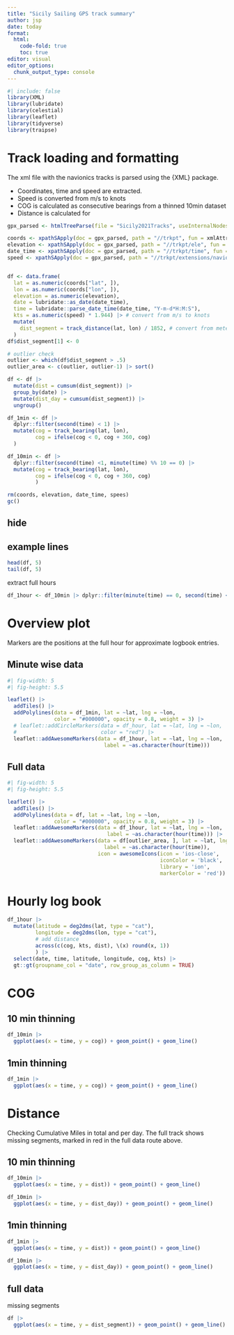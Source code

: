 ```yaml
---
title: "Sicily Sailing GPS track summary"
author: jsp
date: today
format: 
  html:
    code-fold: true
    toc: true
editor: visual
editor_options: 
  chunk_output_type: console
---
```


```r
#| include: false
library(XML)
library(lubridate)
library(celestial)
library(leaflet)
library(tidyverse)
library(traipse)
```

# Track loading and formatting

The xml file with the navionics tracks is parsed using the {XML} package.

-   Coordinates, time and speed are extracted.
-   Speed is converted from m/s to knots
-   COG is calculated as consecutive bearings from a thinned 10min dataset
-   Distance is calculated for

```r
gpx_parsed <- htmlTreeParse(file = "Sicily2021Tracks", useInternalNodes = TRUE)

coords <- xpathSApply(doc = gpx_parsed, path = "//trkpt", fun = xmlAttrs)
elevation <- xpathSApply(doc = gpx_parsed, path = "//trkpt/ele", fun = xmlValue)
date_time <- xpathSApply(doc = gpx_parsed, path = "//trkpt/time", fun = xmlValue)
speed <- xpathSApply(doc = gpx_parsed, path = "//trkpt/extensions/navionics_speed", fun = xmlValue)


df <- data.frame(
  lat = as.numeric(coords["lat", ]),
  lon = as.numeric(coords["lon", ]),
  elevation = as.numeric(elevation),
  date = lubridate::as_date(date_time),
  time = lubridate::parse_date_time(date_time, "Y-m-d*H:M:S"),
  kts = as.numeric(speed) * 1.944) |> # convert from m/s to knots 
  mutate(
    dist_segment = track_distance(lat, lon) / 1852, # convert from meters to nm
  )
df$dist_segment[1] <- 0

# outlier check
outlier <- which(df$dist_segment > .5)
outlier_area <- c(outlier, outlier-1) |> sort()

df <- df |>
  mutate(dist = cumsum(dist_segment)) |>
  group_by(date) |>
  mutate(dist_day = cumsum(dist_segment)) |> 
  ungroup()

df_1min <- df |>
  dplyr::filter(second(time) < 1) |>
  mutate(cog = track_bearing(lat, lon),
         cog = ifelse(cog < 0, cog + 360, cog)
  )

df_10min <- df |>
  dplyr::filter(second(time) <1, minute(time) %% 10 == 0) |>
  mutate(cog = track_bearing(lat, lon),
         cog = ifelse(cog < 0, cog + 360, cog)
         )
```

```r
rm(coords, elevation, date_time, spees)
gc()
```

::: panel-tabset
## hide

## example lines

```r
head(df, 5)
tail(df, 5)
```
:::

extract full hours

```r
df_1hour <- df_10min |> dplyr::filter(minute(time) == 0, second(time) < 1) 
```

# Overview plot

Markers are the positions at the full hour for approximate logbook entries.

::: panel-tabset
## Minute wise data

```r
#| fig-width: 5
#| fig-height: 5.5

leaflet() |>
  addTiles() |>
  addPolylines(data = df_1min, lat = ~lat, lng = ~lon, 
               color = "#000000", opacity = 0.8, weight = 3) |>
  # leaflet::addCircleMarkers(data = df_hour, lat = ~lat, lng = ~lon, 
  #                           color = "red") |>
  leaflet::addAwesomeMarkers(data = df_1hour, lat = ~lat, lng = ~lon,
                               label = ~as.character(hour(time)))
```

## Full data

```r
#| fig-width: 5
#| fig-height: 5.5

leaflet() |>
  addTiles() |>
  addPolylines(data = df, lat = ~lat, lng = ~lon, 
               color = "#000000", opacity = 0.8, weight = 3) |>
  leaflet::addAwesomeMarkers(data = df_1hour, lat = ~lat, lng = ~lon,
                                label = ~as.character(hour(time))) |>
  leaflet::addAwesomeMarkers(data = df[outlier_area, ], lat = ~lat, lng = ~lon,
                               label = ~as.character(hour(time)), 
                             icon = awesomeIcons(icon = 'ios-close', 
                                                 iconColor = 'black',
                                                 library = 'ion',
                                                 markerColor = 'red'))
```
:::

# Hourly log book

```r
df_1hour |>
  mutate(latitude = deg2dms(lat, type = "cat"),
         longitude = deg2dms(lon, type = "cat"),
         # add distance
         across(c(cog, kts, dist), \(x) round(x, 1))
         ) |>
  select(date, time, latitude, longitude, cog, kts) |>
  gt::gt(groupname_col = "date", row_group_as_column = TRUE)
```

# COG

::: panel-tabset
## 10 min thinning

```r
df_10min |>
  ggplot(aes(x = time, y = cog)) + geom_point() + geom_line()
```

## 1min thinning

```r
df_1min |>
  ggplot(aes(x = time, y = cog)) + geom_point() + geom_line()
```
:::

# Distance

Checking Cumulative Miles in total and per day. The full track shows missing segments, marked in red in the full data route above.

::: panel-tabset
## 10 min thinning

```r
df_10min |>
  ggplot(aes(x = time, y = dist)) + geom_point() + geom_line()

df_10min |>
  ggplot(aes(x = time, y = dist_day)) + geom_point() + geom_line()
```

## 1min thinning

```r
df_1min |>
  ggplot(aes(x = time, y = dist)) + geom_point() + geom_line()

df_10min |>
  ggplot(aes(x = time, y = dist_day)) + geom_point() + geom_line()
```

## full data

missing segments

```r
df |>
  ggplot(aes(x = time, y = dist_segment)) + geom_point() + geom_line()

```
:::
